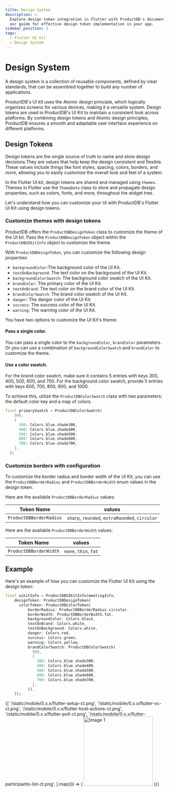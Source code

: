 ```yaml
---
title: Design System
description: >-
  Explore design token integration in Flutter with ProductDB's documentation. Follow
  our guide for effective design token implementation in your app.
sidebar_position: 3
tags:
  - Flutter UI Kit
  - Design System
---
```


# Design System

A design system is a collection of reusable components, defined by clear standards, that can be assembled together to build any number of applications.

ProductDB's UI kit uses the Atomic design principle, which logically organizes screens for various devices, making it a versatile system. Design tokens are used in ProductDB's UI Kit to maintain a consistent look across platforms. By combining design tokens and Atomic design principles, ProductDB ensures a smooth and adaptable user interface experience on different platforms.

## Design Tokens

Design tokens are the single source of truth to name and store design decisions.They are values that help keep the design consistent and flexible. These values include things like font styles, spacing, colors, borders, and more, allowing you to easily customize the overall look and feel of a system.

In the Flutter UI kit, design tokens are shared and managed using `themes`. Themes in Flutter use the `ThemeData` class to store and propagate design properties, such as colors, fonts, and more, throughout the widget tree.

Let's understand how you can customize your UI with ProductDB's Flutter UI Kit using design tokens.

### Customize themes with design tokens

ProductDB offers the `ProductDBDesignToken` class to customize the theme of the UI kit. Pass the `ProductDBDesignToken` object within the `ProductDBUIKitInfo` object to customize the theme.

With `ProductDBDesignToken`, you can customize the following design properties:

- `backgroundColor`:The background color of the UI Kit.
- `textOnBackground`: The text color on the background of the UI Kit.
- `backgroundColorSwatch`: The background color swatch of the UI Kit.
- `brandColor`: The primary color of the UI Kit.
- `textOnBrand`: The text color on the brand color of the UI Kit.
- `brandColorSwatch`: The brand color swatch of the UI Kit.
- `danger`: The danger color of the UI Kit.
- `success`: The success color of the UI Kit.
- `warning`: The warning color of the UI Kit.

You have two options to customize the UI Kit's theme:

#### Pass a single color. 

You can pass a single color to the `backgroundColor`, `brandColor` parameters. Or you can use a combination of `backgroundColorSwatch` and `brandColor` to customize the theme.

#### Use a color swatch. 

For the brand color swatch, make sure it contains 5 entries with keys 300, 400, 500, 600, and 700.
For the background color swatch, provide 5 entries with keys 600, 700, 800, 900, and 1000.

To achieve this, utilize the `ProductDBColorSwatch` class with two parameters: the default color key and a map of colors.

```dart
final primarySwatch = ProductDBColorSwatch(
    500,
    {
      300: Colors.blue.shade300,
      400: Colors.blue.shade400,
      500: Colors.blue.shade500,
      600: Colors.blue.shade600,
      700: Colors.blue.shade700,
    },
  );
```

### Customize borders with configuration

To customize the border radius and border width of the UI Kit, you can use the `ProductDBBorderRadius` and `ProductDBBorderWidth` enum values in the design token.

Here are the available `ProductDBBorderRadius` values:

| Token Name         | values                                         |
| ------------------ | ---------------------------------------------- |
| `ProductDBBorderRadius` | `sharp`, `rounded`, `extraRounded`, `circular` |

Here are the available `ProductDBBorderWidth` values:

| Token Name        | values                |
| ----------------- | --------------------- |
| `ProductDBBorderWidth` | `none`, `thin`, `fat` |

## Example

Here's an example of how you can customize the Flutter UI Kit using the design token:

```dart
final uikitInfo = ProductDBUIKitInfo(meetingInfo,
    designToken: ProductDBDesignToken(
      colorToken: ProductDBColorToken(
          borderRadius: ProductDBBorderRadius.circular,
          borderWidth: ProductDBBorderWidth.fat,
          backgroundColor: Colors.black,
          textOnBrand: Colors.white,
          textOnBackground: Colors.white,
          danger: Colors.red,
          success: Colors.green,
          warning: Colors.yellow,
          brandColorSwatch: ProductDBColorSwatch(
            500,
            {
              300: Colors.blue.shade300,
              400: Colors.blue.shade400,
              500: Colors.blue.shade500,
              600: Colors.blue.shade600,
              700: Colors.blue.shade700,
            },
          )),
    ));
```

<div
  style={{
    display: 'flex',
    flexDirection: 'row',
    flexWrap: 'wrap',
    flex: '1 1 0',
    justifyContent: 'center',
  }}
>
  {[
    '/static/mobile/0.x.x/flutter-setup-ct.png',
    '/static/mobile/0.x.x/flutter-vc-ct.png',
    '/static/mobile/0.x.x/flutter-host-actions-ct.png',
    '/static/mobile/0.x.x/flutter-poll-ct.png',
    '/static/mobile/0.x.x/flutter-participants-list-ct.png',
  ].map((i) => (
    <img
      src={i}
      alt="Image 1"
      width="220"
      style={{ margin: '10px', borderRadius: '8px' }}
    />
  ))}
</div>

<head>
  <title>Flutter Design System</title>
  <meta name="description" content="Explore design token integration in Flutter with ProductDB's documentation. Follow our guide for effective design token implementation in your app."/>
</head>
